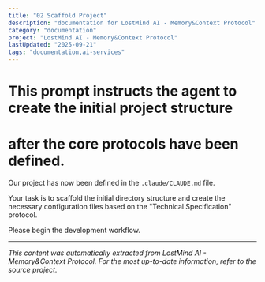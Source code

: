 ```yaml
---
title: "02 Scaffold Project"
description: "documentation for LostMind AI - Memory&Context Protocol"
category: "documentation"
project: "LostMind AI - Memory&Context Protocol"
lastUpdated: "2025-09-21"
tags: "documentation,ai-services"
---
```


# This prompt instructs the agent to create the initial project structure
# after the core protocols have been defined.

Our project has now been defined in the `.claude/CLAUDE.md` file.

Your task is to scaffold the initial directory structure and create the necessary configuration files based on the "Technical Specification" protocol.

Please begin the development workflow.

---
*This content was automatically extracted from LostMind AI - Memory&Context Protocol. For the most up-to-date information, refer to the source project.*
